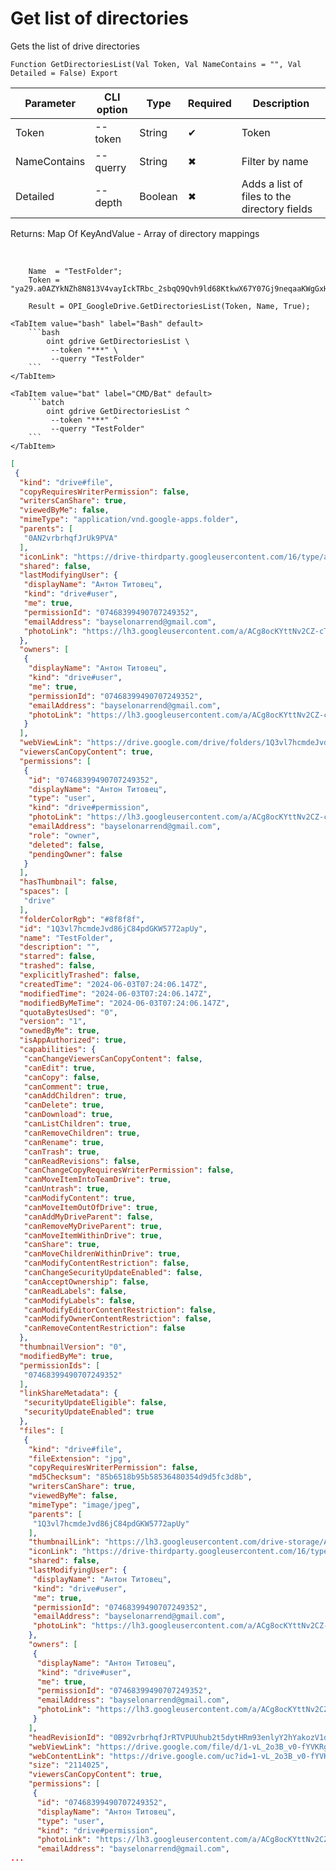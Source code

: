 ﻿---
sidebar_position: 2
---


# Get list of directories
 Gets the list of drive directories



`Function GetDirectoriesList(Val Token, Val NameContains = "", Val Detailed = False) Export`

  | Parameter | CLI option | Type | Required | Description |
  |-|-|-|-|-|
  | Token | --token | String | &#x2714; | Token |
  | NameContains | --querry | String | &#x2716; | Filter by name |
  | Detailed | --depth | Boolean | &#x2716; | Adds a list of files to the directory fields |

  
  Returns:  Map Of KeyAndValue - Array of directory mappings

<br/>




```bsl title="1C:Enterprise/OneScript code example"
    Name  = "TestFolder";
    Token = "ya29.a0AZYkNZh8N813V4vayIckTRbc_2sbqQ9Qvh9ld68KtkwX67Y07Gj9neqaaKWgGxHGdvfHxtxm3lCPFl6upMYa9VfW7k6F_CsxozwLUPnYq...";

    Result = OPI_GoogleDrive.GetDirectoriesList(Token, Name, True);
```
 

 <Tabs>
  
    <TabItem value="bash" label="Bash" default>
        ```bash
            oint gdrive GetDirectoriesList \
             --token "***" \
             --querry "TestFolder"
        ```
    </TabItem>
  
    <TabItem value="bat" label="CMD/Bat" default>
        ```batch
            oint gdrive GetDirectoriesList ^
             --token "***" ^
             --querry "TestFolder"
        ```
    </TabItem>
</Tabs>


```json title="Result"
[
 {
  "kind": "drive#file",
  "copyRequiresWriterPermission": false,
  "writersCanShare": true,
  "viewedByMe": false,
  "mimeType": "application/vnd.google-apps.folder",
  "parents": [
   "0AN2vrbrhqfJrUk9PVA"
  ],
  "iconLink": "https://drive-thirdparty.googleusercontent.com/16/type/application/vnd.google-apps.folder",
  "shared": false,
  "lastModifyingUser": {
   "displayName": "Антон Титовец",
   "kind": "drive#user",
   "me": true,
   "permissionId": "07468399490707249352",
   "emailAddress": "bayselonarrend@gmail.com",
   "photoLink": "https://lh3.googleusercontent.com/a/ACg8ocKYttNv2CZ-cTTuE90Zmht_PwnGc0YnjM1IUllXsTVORfZFVPU=s64"
  },
  "owners": [
   {
    "displayName": "Антон Титовец",
    "kind": "drive#user",
    "me": true,
    "permissionId": "07468399490707249352",
    "emailAddress": "bayselonarrend@gmail.com",
    "photoLink": "https://lh3.googleusercontent.com/a/ACg8ocKYttNv2CZ-cTTuE90Zmht_PwnGc0YnjM1IUllXsTVORfZFVPU=s64"
   }
  ],
  "webViewLink": "https://drive.google.com/drive/folders/1Q3vl7hcmdeJvd86jC84pdGKW5772apUy",
  "viewersCanCopyContent": true,
  "permissions": [
   {
    "id": "07468399490707249352",
    "displayName": "Антон Титовец",
    "type": "user",
    "kind": "drive#permission",
    "photoLink": "https://lh3.googleusercontent.com/a/ACg8ocKYttNv2CZ-cTTuE90Zmht_PwnGc0YnjM1IUllXsTVORfZFVPU=s64",
    "emailAddress": "bayselonarrend@gmail.com",
    "role": "owner",
    "deleted": false,
    "pendingOwner": false
   }
  ],
  "hasThumbnail": false,
  "spaces": [
   "drive"
  ],
  "folderColorRgb": "#8f8f8f",
  "id": "1Q3vl7hcmdeJvd86jC84pdGKW5772apUy",
  "name": "TestFolder",
  "description": "",
  "starred": false,
  "trashed": false,
  "explicitlyTrashed": false,
  "createdTime": "2024-06-03T07:24:06.147Z",
  "modifiedTime": "2024-06-03T07:24:06.147Z",
  "modifiedByMeTime": "2024-06-03T07:24:06.147Z",
  "quotaBytesUsed": "0",
  "version": "1",
  "ownedByMe": true,
  "isAppAuthorized": true,
  "capabilities": {
   "canChangeViewersCanCopyContent": false,
   "canEdit": true,
   "canCopy": false,
   "canComment": true,
   "canAddChildren": true,
   "canDelete": true,
   "canDownload": true,
   "canListChildren": true,
   "canRemoveChildren": true,
   "canRename": true,
   "canTrash": true,
   "canReadRevisions": false,
   "canChangeCopyRequiresWriterPermission": false,
   "canMoveItemIntoTeamDrive": true,
   "canUntrash": true,
   "canModifyContent": true,
   "canMoveItemOutOfDrive": true,
   "canAddMyDriveParent": false,
   "canRemoveMyDriveParent": true,
   "canMoveItemWithinDrive": true,
   "canShare": true,
   "canMoveChildrenWithinDrive": true,
   "canModifyContentRestriction": false,
   "canChangeSecurityUpdateEnabled": false,
   "canAcceptOwnership": false,
   "canReadLabels": false,
   "canModifyLabels": false,
   "canModifyEditorContentRestriction": false,
   "canModifyOwnerContentRestriction": false,
   "canRemoveContentRestriction": false
  },
  "thumbnailVersion": "0",
  "modifiedByMe": true,
  "permissionIds": [
   "07468399490707249352"
  ],
  "linkShareMetadata": {
   "securityUpdateEligible": false,
   "securityUpdateEnabled": true
  },
  "files": [
   {
    "kind": "drive#file",
    "fileExtension": "jpg",
    "copyRequiresWriterPermission": false,
    "md5Checksum": "85b6518b95b58536480354d9d5fc3d8b",
    "writersCanShare": true,
    "viewedByMe": false,
    "mimeType": "image/jpeg",
    "parents": [
     "1Q3vl7hcmdeJvd86jC84pdGKW5772apUy"
    ],
    "thumbnailLink": "https://lh3.googleusercontent.com/drive-storage/AJQWtBNAUm3pUadxI0PF3K2NLWZ81X_FVCOH-Ky07uWbsY1aFyC_GygKf4L-OjOqUKOqaZym4JYizjxeGTkBQjbEHmhtj79EuDaWQBrKGRsMSzEPeDs=s220",
    "iconLink": "https://drive-thirdparty.googleusercontent.com/16/type/image/jpeg",
    "shared": false,
    "lastModifyingUser": {
     "displayName": "Антон Титовец",
     "kind": "drive#user",
     "me": true,
     "permissionId": "07468399490707249352",
     "emailAddress": "bayselonarrend@gmail.com",
     "photoLink": "https://lh3.googleusercontent.com/a/ACg8ocKYttNv2CZ-cTTuE90Zmht_PwnGc0YnjM1IUllXsTVORfZFVPU=s64"
    },
    "owners": [
     {
      "displayName": "Антон Титовец",
      "kind": "drive#user",
      "me": true,
      "permissionId": "07468399490707249352",
      "emailAddress": "bayselonarrend@gmail.com",
      "photoLink": "https://lh3.googleusercontent.com/a/ACg8ocKYttNv2CZ-cTTuE90Zmht_PwnGc0YnjM1IUllXsTVORfZFVPU=s64"
     }
    ],
    "headRevisionId": "0B92vrbrhqfJrRTVPUUhub2t5dytHRm93enlyY2hYakozV1dFPQ",
    "webViewLink": "https://drive.google.com/file/d/1-vL_2o3B_v0-fYVKRgok5PmF3goKOsW3/view?usp=drivesdk",
    "webContentLink": "https://drive.google.com/uc?id=1-vL_2o3B_v0-fYVKRgok5PmF3goKOsW3&export=download",
    "size": "2114025",
    "viewersCanCopyContent": true,
    "permissions": [
     {
      "id": "07468399490707249352",
      "displayName": "Антон Титовец",
      "type": "user",
      "kind": "drive#permission",
      "photoLink": "https://lh3.googleusercontent.com/a/ACg8ocKYttNv2CZ-cTTuE90Zmht_PwnGc0YnjM1IUllXsTVORfZFVPU=s64",
      "emailAddress": "bayselonarrend@gmail.com",
...
```
